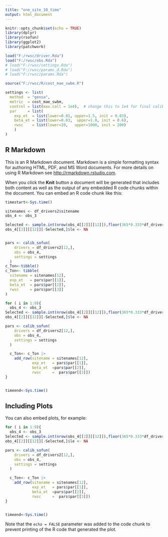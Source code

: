 ```yaml
---
title: "one_site_10_time"
output: html_document
---
```


```r
knitr::opts_chunk$set(echo = TRUE)
library(dplyr)
library(rsofun)
library(ggplot2)
library(patchwork)

load("F:/rwsc/driver.Rda")
load("F:/rwsc/obs.Rda")
# load("F:/rwsc/settings.Rda")
# load("F:/rwsc/params_d.Rda")
# load("F:/rwsc/params.Rda")

source("F:/rwsc/R/cost_mae_swbm.R")

settings <- list(
  method  = "gensa",
  metric  = cost_mae_swbm,
  control = list(max.call = 1e4),  # change this to 1e4 for final calibration
  par     = list(
    exp_et  = list(lower=0.01, upper=1.5, init = 0.03),
    beta_et = list(lower=0.03,  upper=1.0, init = 0.6),
    rwsc    = list(lower=20,   upper=1000, init = 200)
    )
)

```

## R Markdown

This is an R Markdown document. Markdown is a simple formatting syntax for authoring HTML, PDF, and MS Word documents. For more details on using R Markdown see <http://rmarkdown.rstudio.com>.

When you click the **Knit** button a document will be generated that includes both content as well as the output of any embedded R code chunks within the document. You can embed an R code chunk like this:

```r
timestart<-Sys.time()

sitenames <- df_drivers2$sitename
obs_4 <- obs_3

Selected <- sample.int(nrow(obs_4[[2]][[12]]),floor(365*0.333*df_drivers2[12,]$params_siml[[1]]$nyeartrend))
obs_4[[2]][[12]][-Selected,]$le <- NA


pars <- calib_sofun(
    drivers = df_drivers2[12,],  
    obs = obs_4,
    settings = settings
  )
c_Ton<-tibble()
c_Ton<- tibble(
  sitename = sitenames[12],
  exp_et   = pars$par[[1]],
  beta_et  = pars$par[[2]],
  rwsc     = pars$par[[3]]
)

for ( i in 1:9){
  obs_4 <- obs_3
Selected <- sample.int(nrow(obs_4[[2]][[12]]),floor(365*0.333*df_drivers2[12,]$params_siml[[1]]$nyeartrend))
obs_4[[2]][[12]][-Selected,]$le <- NA

pars <- calib_sofun(
    drivers = df_drivers2[12,],  
    obs = obs_4,
    settings = settings
  ) 

  c_Ton<- c_Ton |>
    add_row(sitename = sitenames[12],
            exp_et   = pars$par[[1]],
            beta_et  =pars$par[[2]],
            rwsc     =  pars$par[[3]])
}


timeend<-Sys.time()

```

## Including Plots

You can also embed plots, for example:

```r

for ( i in 1:9){
  obs_4 <- obs_3
Selected <- sample.int(nrow(obs_4[[2]][[12]]),floor(365*0.333*df_drivers2[12,]$params_siml[[1]]$nyeartrend))
obs_4[[2]][[12]][-Selected,]$le <- NA

pars <- calib_sofun(
    drivers = df_drivers2[12,],  
    obs = obs_4,
    settings = settings
  ) 

  c_Ton<- c_Ton |>
    add_row(sitename = sitenames[12],
            exp_et   = pars$par[[1]],
            beta_et  =pars$par[[2]],
            rwsc     =  pars$par[[3]])
}


timeend<-Sys.time()

```

Note that the `echo = FALSE` parameter was added to the code chunk to prevent printing of the R code that generated the plot.
